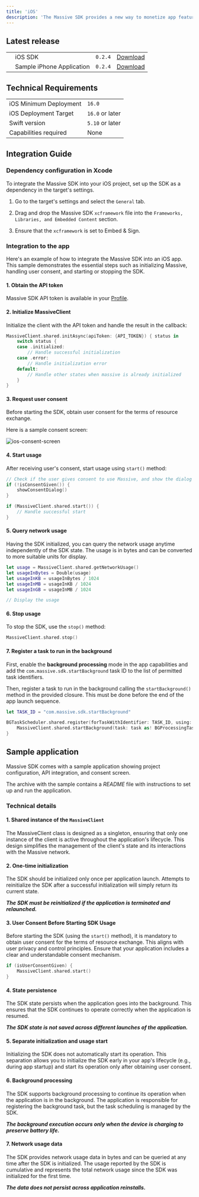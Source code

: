 ```yaml
---
title: 'iOS'
description: 'The Massive SDK provides a new way to monetize app features and content without annoying ads or low-converting paywalls.'
---
```


## Latest release

|                                        |                                    |         |                     |
| ---------------------------------------| ---------------------------------- | ------- | ------------------- |
| <Icon icon="apple" iconType="solid" /> | iOS SDK                            | `0.2.4` | [Download](https://downloads.joinmassive.com/sdk/ios/0.2.4/MassiveSDK-iOS-0.2.4.zip) |
| <Icon icon="apple" iconType="solid" /> | Sample iPhone Application          | `0.2.4` | [Download](https://downloads.joinmassive.com/sdk/ios/0.2.4/MassiveSample-iPhoneAPP-0.2.4.zip) |

## Technical Requirements

|                        |                 |
| ---------------------- | --------------- |
| iOS Minimum Deployment | `16.0`          |
| iOS Deployment Target  | `16.0` or later |
| Swift version          | `5.10` or later |
| Capabilities required  | None            |

## Integration Guide

### Dependency configuration in Xcode

To integrate the Massive SDK into your iOS project, set up the SDK as a dependency in the target's settings.

1. Go to the target's settings and select the `General` tab.

2. Drag and drop the Massive SDK `xcframework` file into the `Frameworks, Libraries, and Embedded Content` section.

3. Ensure that the `xcframework` is set to Embed & Sign.

### Integration to the app

Here's an example of how to integrate the Massive SDK into an iOS app. This sample demonstrates the essential steps such as initializing Massive, handling user consent, and starting or stopping the SDK.

#### 1. Obtain the API token

Massive SDK API token is available in your [Profile](https://partners.joinmassive.com/profile).

#### 2. Initialize MassiveClient

Initialize the client with the API token and handle the result in the callback:

```swift
MassiveClient.shared.initAsync(apiToken: {API_TOKEN}) { status in
    switch status {
    case .initialized:
        // Handle successful initialization
    case .error:
        // Handle initialization error
    default:
        // Handle other states when massive is already initialized
    }
}
```

#### 3. Request user consent

Before starting the SDK, obtain user consent for the terms of resource exchange.

Here is a sample consent screen:

![ios-consent-screen](/images/ios-consent-screen.png)

#### 4. Start usage

After receiving user's consent, start usage using `start()` method:

```swift
// Check if the user gives consent to use Massive, and show the dialog if we need to request it.
if (!isConsentGiven()) {
    showConsentDialog()
}

if (MassiveClient.shared.start()) {
    // Handle successful start
}
```

#### 5. Query network usage

Having the SDK initialized, you can query the network usage anytime independently of the SDK state.
The usage is in bytes and can be converted to more suitable units for display.

```swift
let usage = MassiveClient.shared.getNetworkUsage()
let usageInBytes = Double(usage)
let usageInKB = usageInBytes / 1024
let usageInMB = usageInKB / 1024
let usageInGB = usageInMB / 1024

// Display the usage
```

#### 6. Stop usage

To stop the SDK, use the `stop()` method:

```swift
MassiveClient.shared.stop()
```

#### 7. Register a task to run in the background

First, enable the **background processing** mode in the app capabilities and add the `com.massive.sdk.startBackground` task ID to the list of permitted task identifiers.

Then, register a task to run in the background calling the `startBackground()` method in the provided closure. This must be done before the end of the app launch sequence.

```swift
let TASK_ID = "com.massive.sdk.startBackground"

BGTaskScheduler.shared.register(forTaskWithIdentifier: TASK_ID, using: nil) { task in
    MassiveClient.shared.startBackground(task: task as! BGProcessingTask)
}
```

## Sample application

Massive SDK comes with a sample application showing project configuration, API integration, and consent screen.

The archive with the sample contains a _README_ file with instructions to set up and run the application.

### Technical details

#### 1. Shared instance of the `MassiveClient`

The MassiveClient class is designed as a singleton, ensuring that only one instance of the client is active throughout the application's lifecycle. This design simplifies the management of the client's state and its interactions with the Massive network.

#### 2. One-time initialization

The SDK should be initialized only once per application launch. Attempts to reinitialize the SDK after a successful initialization will simply return its current state.

***The SDK must be reinitialized if the application is terminated and relaunched.***

#### 3. User Consent Before Starting SDK Usage
Before starting the SDK (using the `start()` method), it is mandatory to obtain user consent for the terms of resource exchange. This aligns with user privacy and control principles. Ensure that your application includes a clear and understandable consent mechanism.

```swift
if (isUserConsentGiven) {
    MassiveClient.shared.start()
} 
```

#### 4. State persistence

The SDK state persists when the application goes into the background. This ensures that the SDK continues to operate correctly when the application is resumed.

***The SDK state is not saved across different launches of the application.***

#### 5. Separate initialization and usage start

Initializing the SDK does not automatically start its operation. This separation allows you to initialize the SDK early in your app's lifecycle (e.g., during app startup) and start its operation only after obtaining user consent.

#### 6. Background processing

The SDK supports background processing to continue its operation when the application is in the background. The application is responsible for registering the background task, but the task scheduling is managed by the SDK.

***The background execution occurs only when the device is charging to preserve battery life.***

#### 7. Network usage data

The SDK provides network usage data in bytes and can be queried at any time after the SDK is initialized. The usage reported by the SDK is cumulative and represents the total network usage since the SDK was initialized for the first time.

***The data does not persist across application reinstalls.***
